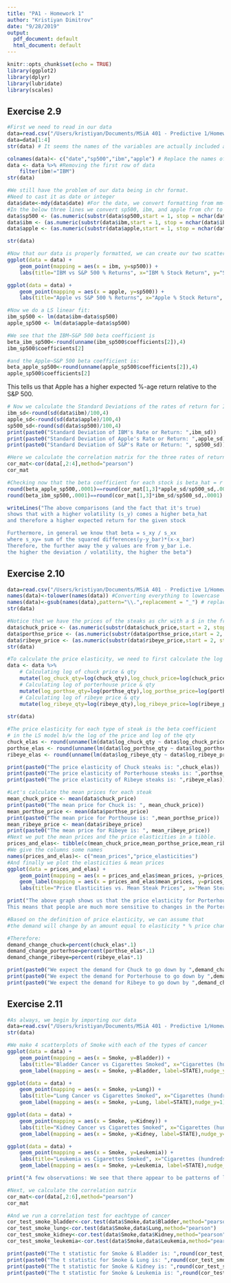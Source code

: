 ```yaml
---
title: "PA1 - Homework 1"
author: "Kristiyan Dimitrov"
date: "9/28/2019"
output:
  pdf_document: default
  html_document: default
---
```

```r
knitr::opts_chunk$set(echo = TRUE)
library(ggplot2)
library(dplyr)
library(lubridate)
library(scales)
```

## Exercise 2.9
```r
#First we need to read in our data
data=read.csv("/Users/kristiyan/Documents/MSiA 401 - Predictive 1/Homeworks/IBM-Apple-SP500 RR Data.csv",stringsAsFactors = FALSE)
data=data[1:4]
str(data) # It seems the names of the variables are actually included as the first row of data.
```

```r
colnames(data)<- c("date","sp500","ibm","apple") # Replace the names of the dataframe variables 
data <- data %>% #Removing the first row of data
    filter(ibm!="IBM")
str(data)

```
```r
#We still have the problem of our data being in chr format. 
#Need to cast it as date or integer
data$date<-mdy(data$date) #For the date, we convert formatting from mm-dd-yyyy to yyyy-mm-dd
#In the below three lines we convert sp500, ibm, and apple from chr to numeric 
data$sp500 <- (as.numeric(substr(data$sp500,start = 1, stop = nchar(data$sp500)-1)))
data$ibm <- (as.numeric(substr(data$ibm,start = 1, stop = nchar(data$ibm)-1)))
data$apple <- (as.numeric(substr(data$apple,start = 1, stop = nchar(data$apple)-1)))

str(data)
```


```r
#Now that our data is properly formatted, we can create our two scatter plots
ggplot(data = data) +
    geom_point(mapping = aes(x = ibm, y=sp500)) +
    labs(title="IBM vs S&P 500 % Returns", x="IBM % Stock Return", y="S&P500 % Return")

ggplot(data = data) +
    geom_point(mapping = aes(x = apple, y=sp500)) +
    labs(title="Apple vs S&P 500 % Returns", x="Apple % Stock Return", y="S&P500 % Return")
```

```r
#Now we do a LS linear fit:
ibm_sp500 <- lm(data$ibm~data$sp500)
apple_sp500 <- lm(data$apple~data$sp500)

#We see that the IBM~S&P 500 beta coefficient is
beta_ibm_sp500<-round(unname(ibm_sp500$coefficients[2]),4)
ibm_sp500$coefficients[2]
```

```r
#and the Apple~S&P 500 beta coefficient is:
beta_apple_sp500<-round(unname(apple_sp500$coefficients[2]),4)
apple_sp500$coefficients[2]
```
This tells us that Apple has a higher expected %-age return relative to the S&P 500.

```r
# Now we calculate the Standard Deviations of the rates of return for IBM, APPL, and S&P
ibm_sd<-round(sd(data$ibm)/100,4)
apple_sd<-round(sd(data$apple)/100,4)
sp500_sd<-round(sd(data$sp500)/100,4)
print(paste0("Standard Deviation of IBM's Rate or Return: ",ibm_sd))
print(paste0("Standard Deviation of Apple's Rate or Return: ",apple_sd))
print(paste0("Standard Deviation of S&P's Rate or Return: ", sp500_sd))
```
```r
#Here we calculate the correlation matrix for the three rates of return
cor_mat<-cor(data[,2:4],method="pearson")
cor_mat
```
```r
#Checking now that the beta coefficient for each stock is beta_hat = r * s_y / s_x
round(beta_apple_sp500,.0001)==round(cor_mat[1,3]*apple_sd/sp500_sd,.0001)
round(beta_ibm_sp500,.0001)==round(cor_mat[1,3]*ibm_sd/sp500_sd,.0001)
```


```r
writeLines("The above comparisons (and the fact that it's true)
shows that with a higher volatility (s_y) comes a higher beta_hat
and therefore a higher expected return for the given stock

Furthermore, in general we know that beta = s_xy / s_xx
where s_xy= sum of the squared differences(y-y_bar)*(x-x_bar)
Therefore, the further away the y values are from y_bar i.e.
the higher the deviation / volatility, the higher the beta")
```

## Exercise 2.10

```r
data=read.csv("/Users/kristiyan/Documents/MSiA 401 - Predictive 1/Homeworks/steakprices.csv",stringsAsFactors = FALSE) #Importing our data
names(data)<-tolower(names(data)) #Converting everything to lowercase
names(data)<-gsub(names(data),pattern="\\.",replacement = "_") # replacing . with _ in names.
str(data)
```

```r
#Notice that we have the prices of the steaks as chr with a $ in the front. We need to fix that
data$chuck_price <- (as.numeric(substr(data$chuck_price,start = 2, stop = nchar(data$chuck_price))))
data$porthse_price <- (as.numeric(substr(data$porthse_price,start = 2, stop = nchar(data$porthse_price))))
data$ribeye_price <- (as.numeric(substr(data$ribeye_price,start = 2, stop = nchar(data$ribeye_price))))
str(data)
```
```r
#To calculate the price elasticity, we need to first calculate the log values for all prices & qtys
data <- data %>% 
    # Calculating log of chuck price & qty
    mutate(log_chuck_qty=log(chuck_qty),log_chuck_price=log(chuck_price)) %>% 
    # Calculating log of porterhouse price & qty
    mutate(log_porthse_qty=log(porthse_qty),log_porthse_price=log(porthse_price)) %>%
    # Calculating log of ribeye price & qty
    mutate(log_ribeye_qty=log(ribeye_qty),log_ribeye_price=log(ribeye_price))
    
str(data)
```
```r
#The price elasticity for each type of steak is the beta coefficient 
# in the LS model b/w the log of the price and log of the qty
chuck_elas <- round(unname(lm(data$log_chuck_qty ~ data$log_chuck_price)$coefficients[2]),4) 
porthse_elas <- round(unname(lm(data$log_porthse_qty ~ data$log_porthse_price)$coefficients[2]),4)
ribeye_elas <- round(unname(lm(data$log_ribeye_qty ~ data$log_ribeye_price)$coefficients[2]),4)
```

```r
print(paste0("The price elasticity of Chuck steaks is: ",chuck_elas))
print(paste0("The price elasticity of Porterhouse steaks is: ",porthse_elas))
print(paste0("The price elasticity of Ribeye steaks is: ",ribeye_elas))
```

```r
#Let's calculate the mean prices for each steak
mean_chuck_price <- mean(data$chuck_price)
print(paste0("The mean price for Chuck is: ", mean_chuck_price))
mean_porthse_price <- mean(data$porthse_price)
print(paste0("The mean price for Porthouse is: ",mean_porthse_price))
mean_ribeye_price <- mean(data$ribeye_price)
print(paste0("The mean price for Ribeye is: ", mean_ribeye_price))
#Next we put the mean prices and the price elasticities in a tibble.
prices_and_elas<- tibble(c(mean_chuck_price,mean_porthse_price,mean_ribeye_price),c(chuck_elas,porthse_elas,ribeye_elas))
#We give the columns some names
names(prices_and_elas)<- c("mean_prices","price_elasticities")
#And finally we plot the elasticities & mean prices
ggplot(data = prices_and_elas) +
    geom_point(mapping = aes(x = prices_and_elas$mean_prices, y=prices_and_elas$price_elasticities)) +
    geom_label(mapping = aes(x = prices_and_elas$mean_prices, y=prices_and_elas$price_elasticities, label=c("Chuck","Porterhouse","Ribeye")),nudge_y=.08) +
    labs(title="Price Elasticities vs. Mean Steak Prices", x="Mean Steak Prices", y="Price Elasticities")
```

```r
print("The above graph shows us that the price elasticity for Porterhouse is much lower. 
This means that people are much more sensitive to changes in the Porterhouse price than the Chuck or Ribeye price")
```

```r
#Based on the definition of price elasticity, we can assume that 
#the demand will change by an amount equal to elasticity * % price change

#Therefore:
demand_change_chuck=percent(chuck_elas*.1)
demand_change_porterhse=percent(porthse_elas*.1)
demand_change_ribeye=percent(ribeye_elas*.1)
```
```r
print(paste0("We expect the demand for Chuck to go down by ",demand_change_chuck," if the price goes up by 10%"))
print(paste0("We expect the demand for Porterhouse to go down by ",demand_change_porterhse," if the price goes up by 10%"))
print(paste0("We expect the demand for Ribeye to go down by ",demand_change_ribeye," if the price goes up by 10%"))
```

## Exercise 2.11

```r
#As always, we begin by importing our data
data=read.csv("/Users/kristiyan/Documents/MSiA 401 - Predictive 1/Homeworks/smoking-cancer.csv",stringsAsFactors = FALSE)
str(data)
```
```r
#We make 4 scatterplots of Smoke with each of the types of cancer
ggplot(data = data) +
    geom_point(mapping = aes(x = Smoke, y=Bladder)) +
    labs(title="Bladder Cancer vs Cigarettes Smoked", x="Cigarettes (hundreds/capita)", y="Bladder Cancer: # of Deaths per 100k of the population") +
    geom_label(mapping = aes(x = Smoke, y=Bladder, label=STATE),nudge_y=.2) 

ggplot(data = data) +
    geom_point(mapping = aes(x = Smoke, y=Lung)) +
    labs(title="Lung Cancer vs Cigarettes Smoked", x="Cigarettes (hundreds/capita)", y="Lung Cancer: # of Deaths per 100k of the population") +
    geom_label(mapping = aes(x = Smoke, y=Lung, label=STATE),nudge_y=1) 

ggplot(data = data) +
    geom_point(mapping = aes(x = Smoke, y=Kidney)) +
    labs(title="Kidney Cancer vs Cigarettes Smoked", x="Cigarettes (hundreds/capita)", y="Kidney Cancer: # of Deaths per 100k of the population") +
    geom_label(mapping = aes(x = Smoke, y=Kidney, label=STATE),nudge_y=.2)

ggplot(data = data) +
    geom_point(mapping = aes(x = Smoke, y=Leukemia)) +
    labs(title="Leukemia vs Cigarettes Smoked", x="Cigarettes (hundreds/capita)", y="Leukemia: # of Deaths per 100k of the population") +
    geom_label(mapping = aes(x = Smoke, y=Leukemia, label=STATE),nudge_y=.2) 
```

```r
print("A few observations: We see that there appear to be patterns of linear relationships between Cigarettes smoked and the first 3 cancer types. Namely, Bladder, Lung, and Kidney. There doesn't appear to be any pattern between cigarettes smoked and Leukemia")
```

```r
#Next, we calculate the correlation matrix
cor_mat<-cor(data[,2:6],method="pearson")
cor_mat
```

```r
#And we run a correlation test for eachtype of cancer
cor_test_smoke_bladder<-cor.test(data$Smoke,data$Bladder,method="pearson")
cor_test_smoke_lung<-cor.test(data$Smoke,data$Lung,method="pearson")
cor_test_smoke_kidney<-cor.test(data$Smoke,data$Kidney,method="pearson")
cor_test_smoke_leukemia<-cor.test(data$Smoke,data$Leukemia,method="pearson")
```

```r
print(paste0("The t statistic for Smoke & Bladder is: ",round(cor_test_smoke_bladder[[1]],3)))
print(paste0("The t statistic for Smoke & Lung is: ",round(cor_test_smoke_lung[[1]],3)))
print(paste0("The t statistic for Smoke & Kidney is: ",round(cor_test_smoke_kidney[[1]],3)))
print(paste0("The t statistic for Smoke & Leukemia is: ",round(cor_test_smoke_leukemia[[1]],3)))
```


